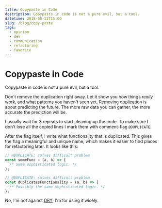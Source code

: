 ```yaml
---
title: Copypaste in Code
description: Copypaste in code is not a pure evil, but a tool.
datetime: 2018-08-22T15:00
slug: /blog/copy-paste
tags:
  - opinion
  - dev
  - communication
  - refactoring
  - favorite
---
```


# Copypaste in Code

Copypaste in code is not a pure evil, but a tool.

Don't remove the duplication right away. Let it show you how things _really_ work, and what patterns you haven't seen yet. Removing duplication is about predicting the future. The more raw data you can gather, the more accurate the prediction will be.

I usually wait for 3 repeats to start cleaning up the code. To make sure I don't lose all the copied lines I mark them with comment-flag `@DUPLICATE`.

After the flag itself, I write what functionality that is duplicated. This gives the flag a meaningful and unique name, which makes it easier to find places for refactoring later. It looks like this:

```js
// @DUPLICATE: solves difficult problem
const someFunc = (a, b) => {
  /* Some sophisticated logic. */
};

// @DUPLICATE: solves difficult problem
const duplicatesFunctionality = (a, b) => {
  /* Possibly the same sophisticated logic. */
};
```

No, I'm not against [DRY](https://en.wikipedia.org/wiki/Don%27t_repeat_yourself), I'm for using it wisely.
